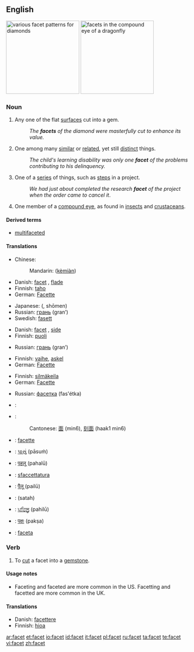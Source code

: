 {{wikipedia}}
==English==
[[Image:Diamond_cut_history.png|thumb|right|200px|various facet patterns for diamonds]]
[[Image:Dragonfly_eye_3811.jpg|thumb|right|200px|facets in the compound eye of a dragonfly]]

===Noun===
{{en-noun}}

# Any one of the flat [[surface]]s cut into a gem.
#: ''The '''facets''' of the diamond were masterfully cut to enhance its value.''
# One among many [[similar]] or [[related]], yet still [[distinct]] things.
#:''The child's learning disability was only one '''facet''' of the problems contributing to his delinquency.''
# One of a [[series]] of things, such as [[step]]s in a project.
#: ''We had just about completed the research '''facet''' of the project when the order came to cancel it''.
# {{anatomy}} One member of a [[compound eye]], as found in [[insect]]s and [[crustacean]]s.

====Derived terms====
*[[multifaceted]]

====Translations====
{{trans-top|flat surface cut into a gem}}
*Chinese:
*:Mandarin: {{zh-ts|[[刻]][[面]]|[[刻]][[面]]}} ([[kè]][[miàn]])
*Danish: [[facet]] {{c}}, [[flade]] {{c}}
*Finnish: [[taho]]
*German: [[Facette]] {{f}}
{{trans-mid}}
*Japanese: {{Jpan|[[小面]]}} ({{Jpan|[[しょうめん]]}}, shōmen)
*Russian: [[грань]] (gran’) {{f}}
*Swedish: [[fasett]]
{{trans-bottom}}

{{trans-top|one among many similar yet distinct things}}
*Danish: [[facet]] {{c}}, [[side]] {{c}}
*Finnish: [[puoli]]
{{trans-mid}}
*Russian: [[грань]] (gran’) {{f}}
{{trans-bottom}}

{{trans-top|one of a series of things}}
*Finnish: [[vaihe]], [[askel]]
*German: [[Facette]] {{f}}
{{trans-mid}}
{{trans-bottom}}

{{trans-top|one member of a compound eye}}
*Finnish: [[silmäkeila]]
*German: [[Facette]] {{f}}
{{trans-mid}}
*Russian: [[фасетка]] (fas'étka) {{f}}
{{trans-bottom}}

{{checktrans}}
{{trans-top|translations to be checked}}
*{{ttbc|Arabic}}: {{ARchar|[[سطح|سطْح]]}} {{unicode|(ʂaʈħ)}} {{m}}
*{{ttbc|Chinese}}:
*:Cantonese: [[面]] (min6), [[刻面]] (haak1 min6)
*{{ttbc|French}}: [[facette]]
*{{ttbc|Gujarati}}: [[પાસું]] (pāsuṁ)
{{trans-mid}}
*{{ttbc|Hindi}}: [[पहलू]] (pahalū)
*{{ttbc|Italian}}: [[sfaccettatura]] {{f}}
*{{ttbc|Marathi}}: [[पैलू]] (pailū)
*{{ttbc|Persian}}: {{FAchar|[[سطح]]}} (satah)
*{{ttbc|Punjabi}}: [[ਪਹਿਲੂ]] (pahilū)
*{{ttbc|Sanskrit}}: [[पक्षः]] (pakṣa)
*{{ttbc|Spanish}}: [[faceta]] {{f}}
{{trans-bottom}}

===Verb===
{{en-verb|facets|'''[[faceting]]''' or '''[[facetting]]'''|'''[[faceted]]''' or '''[[facetted]]'''|'''[[faceted]]''' or '''[[facetted]]'''}}

# To [[cut]] a facet into a [[gemstone]].

====Usage notes====
* Faceting and faceted are more common in the US.  Facetting and facetted are more common in the UK.

====Translations====
{{trans-top|to cut a facet}}
*Danish: [[facettere]]
*Finnish: [[hioa]]
{{trans-bottom}}

[[ar:facet]]
[[et:facet]]
[[io:facet]]
[[id:facet]]
[[it:facet]]
[[pl:facet]]
[[ru:facet]]
[[ta:facet]]
[[te:facet]]
[[vi:facet]]
[[zh:facet]]